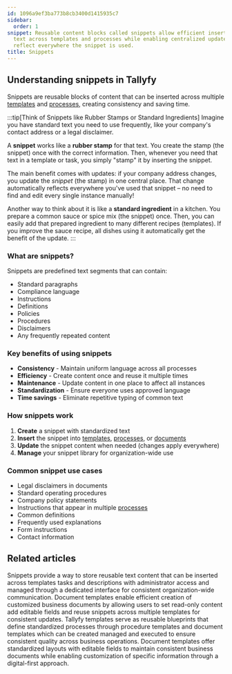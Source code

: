 ```yaml
---
id: 1096a9ef3ba773b8cb3400d1415935c7
sidebar:
  order: 1
snippet: Reusable content blocks called snippets allow efficient insertion of standardized
  text across templates and processes while enabling centralized updates that automatically
  reflect everywhere the snippet is used.
title: Snippets
---
```


## Understanding snippets in Tallyfy

Snippets are reusable blocks of content that can be inserted across multiple [templates](/products/pro/documenting/templates/) and [processes](/products/pro/tracking-and-tasks/processes/), creating consistency and saving time.

:::tip[Think of Snippets like Rubber Stamps or Standard Ingredients]
Imagine you have standard text you need to use frequently, like your company's contact address or a legal disclaimer.

A **snippet** works like a **rubber stamp** for that text. You create the stamp (the snippet) once with the correct information. Then, whenever you need that text in a template or task, you simply "stamp" it by inserting the snippet.

The main benefit comes with updates: if your company address changes, you update the *snippet* (the stamp) in one central place. That change automatically reflects everywhere you've used that snippet – no need to find and edit every single instance manually!

Another way to think about it is like a **standard ingredient** in a kitchen. You prepare a common sauce or spice mix (the snippet) once. Then, you can easily add that prepared ingredient to many different recipes (templates). If you improve the sauce recipe, all dishes using it automatically get the benefit of the update.
:::

### What are snippets?

Snippets are predefined text segments that can contain:
- Standard paragraphs
- Compliance language
- Instructions
- Definitions
- Policies
- Procedures
- Disclaimers
- Any frequently repeated content

### Key benefits of using snippets

- **Consistency** - Maintain uniform language across all processes
- **Efficiency** - Create content once and reuse it multiple times
- **Maintenance** - Update content in one place to affect all instances
- **Standardization** - Ensure everyone uses approved language
- **Time savings** - Eliminate repetitive typing of common text

### How snippets work

1. **Create** a snippet with standardized text
2. **Insert** the snippet into [templates](/products/pro/documenting/templates/), [processes](/products/pro/tracking-and-tasks/processes/), or [documents](/products/pro/documenting/documents/)
3. **Update** the snippet content when needed (changes apply everywhere)
4. **Manage** your snippet library for organization-wide use

### Common snippet use cases

- Legal disclaimers in documents
- Standard operating procedures
- Company policy statements
- Instructions that appear in multiple [processes](/products/pro/tracking-and-tasks/processes/)
- Common definitions
- Frequently used explanations
- Form instructions
- Contact information


<PageTree />


## Related articles
<CardGrid>
<LinkTitleCard header="<b>Snippets > Use snippets</b>" href="/products/pro/documenting/templates/snippets/how-can-i-use-snippets-to-simplify-workflow-in-tallyfy/" > Snippets provide a way to store reusable text content that can be inserted across templates tasks and descriptions with administrator access and managed through a dedicated interface for consistent organization-wide communication. </LinkTitleCard>
<LinkTitleCard header="<b>Features > Fill in the blanks</b>" href="/products/pro/tutorials/features/fill-in-the-blanks/" > Document templates enable efficient creation of customized business documents by allowing users to set read-only content add editable fields and reuse snippets across multiple templates for consistent updates. </LinkTitleCard>
<LinkTitleCard header="<b>Documenting > Templates</b>" href="/products/pro/documenting/templates/" > Tallyfy templates serve as reusable blueprints that define standardized processes through procedure templates and document templates which can be created managed and executed to ensure consistent quality across business operations. </LinkTitleCard>
<LinkTitleCard header="<b>Documenting > Documents</b>" href="/products/pro/documenting/documents/" > Document templates offer standardized layouts with editable fields to maintain consistent business documents while enabling customization of specific information through a digital-first approach. </LinkTitleCard>
</CardGrid>